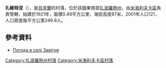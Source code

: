 {{coord|47|17|32|N|35|25|45|E|scale:100000|display=title}}

'''扎維特涅'''（{{lang-uk|Завітне}}），是[[烏克蘭|烏克蘭]]的村落，位於該國東南部[[扎波羅熱州|扎波羅熱州]]，由[[米海利夫卡區|米海利夫卡區]]負責管轄，始建於1921年，面積0.49平方公里，海拔高度87米，2001年人口121，人口密度每平方公里246.9人。

==參考資料==
* [http://weather.in.ua/ua/zaporozhskaja/8112 Погода в селі Завітне] {{Wayback|url=http://weather.in.ua/ua/zaporozhskaja/8112 |date=20111220042125 }}

[[Category:扎波羅熱州村落|Category:扎波羅熱州村落]]
[[Category:米海利夫卡區村落|Category:米海利夫卡區村落]]


{{Zaporizhia-geo-stub}}